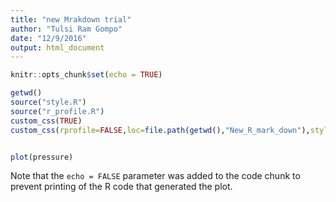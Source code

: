 ```yaml
---
title: "new Mrakdown trial"
author: "Tulsi Ram Gompo"
date: "12/9/2016"
output: html_document
---
```


```r
knitr::opts_chunk$set(echo = TRUE)
```

```r
getwd()
source("style.R")
source("r_profile.R")
custom_css(TRUE)
custom_css(rprofile=FALSE,loc=file.path(getwd(),"New_R_mark_down"),style=NULL, source= TRUE)
```




```r



```



```r
plot(pressure)
```

Note that the `echo = FALSE` parameter was added to the code chunk to prevent printing of the R code that generated the plot.
